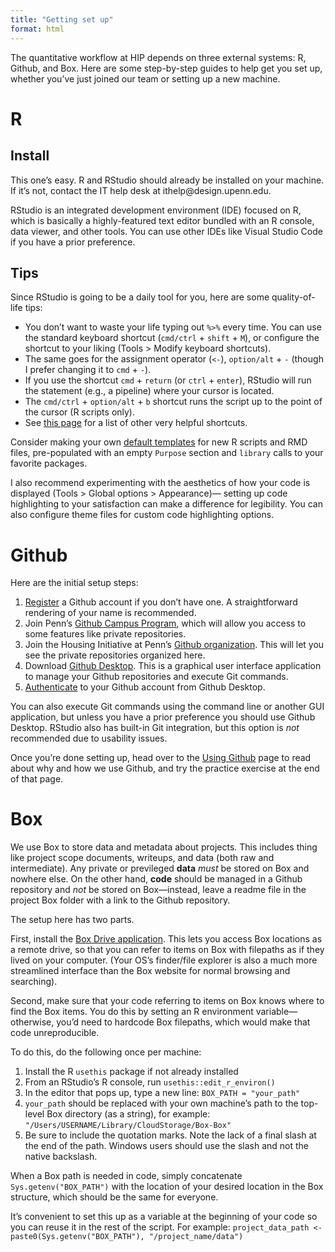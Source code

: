 ```yaml
---
title: "Getting set up"
format: html
---
```


The quantitative workflow at HIP depends on three external systems: R, Github, and Box. Here are some step-by-step guides to help get you set up, whether you've just joined our team or setting up a new machine.

# R

## Install

This one's easy. R and RStudio should already be installed on your machine. If it's not, contact the IT help desk at ithelp@design.upenn.edu.

::: {.callout-note}
RStudio is an integrated development environment (IDE) focused on R, which is basically a highly-featured text editor bundled with an R console, data viewer, and other tools. You can use other IDEs like Visual Studio Code if you have a prior preference.
:::

## Tips

Since RStudio is going to be a daily tool for you, here are some quality-of-life tips:

- You don't want to waste your life typing out `%>%` every time. You can use the standard keyboard shortcut (`cmd/ctrl` + `shift` + `M`), or configure the shortcut to your liking (Tools > Modify keyboard shortcuts). 
- The same goes for the assignment operator (`<-`), `option/alt` + `-` (though I prefer changing it to `cmd` + `-`).
- If you use the shortcut `cmd` + `return` (or `ctrl` + `enter`), RStudio will run the statement (e.g., a pipeline) where your cursor is located.
- The `cmd/ctrl` + `option/alt` + `b` shortcut runs the script up to the point of the cursor (R scripts only).
- See [this page](https://jimgar.github.io/posts/rstudio-keyboard-shortcuts/post.html) for a list of other very helpful shortcuts.

Consider making your own [default templates](https://forum.posit.co/t/how-to-change-the-rmarkdown-document-template/98023) for new R scripts and RMD files, pre-populated with an empty `Purpose` section and `library` calls to your favorite packages.

I also recommend experimenting with the aesthetics of how your code is displayed (Tools > Global options > Appearance)— setting up code highlighting to your satisfaction can make a difference for legibility. You can also configure theme files for custom code highlighting options.

# Github

Here are the initial setup steps:

1. [Register](https://github.com/signup) a Github account if you don't have one. A straightforward rendering of your name is recommended.
2. Join Penn's [Github Campus Program](https://github.com/upenn), which will allow you access to some features like private repositories.
3. Join the Housing Initiative at Penn's [Github organization](https://github.com/housinginitiative). This will let you see the private repositories organized here.
4. Download [Github Desktop](https://desktop.github.com/). This is a graphical user interface application to manage your Github repositories and execute Git commands.
5. [Authenticate](https://docs.github.com/en/desktop/installing-and-authenticating-to-github-desktop/authenticating-to-github-in-github-desktop) to your Github account from Github Desktop.

::: {.callout-note}
You can also execute Git commands using the command line or another GUI application, but unless you have a prior preference you should use Github Desktop. RStudio also has built-in Git integration, but this option is *not* recommended due to usability issues.
:::

Once you're done setting up, head over to the [Using Github](using-github.qmd) page to read about why and how we use Github, and try the practice exercise at the end of that page.

# Box

We use Box to store data and metadata about projects. This includes thing like project scope documents, writeups, and data (both raw and intermediate). Any private or previleged **data** *must* be stored on Box and nowhere else. On the other hand, **code** should be managed in a Github repository and *not* be stored on Box—instead, leave a readme file in the project Box folder with a link to the Github repository.

The setup here has two parts.

First, install the [Box Drive application](https://www.box.com/resources/downloads). This lets you access Box locations as a remote drive, so that you can refer to items on Box with filepaths as if they lived on your computer. (Your OS's finder/file explorer is also a much more streamlined interface than the Box website for normal browsing and searching).

Second, make sure that your code referring to items on Box knows where to find the Box items. You do this by setting an R environment variable—otherwise, you'd need to hardcode Box filepaths, which would make that code unreproducible.

To do this, do the following once per machine:

1. Install the R `usethis` package if not already installed
2. From an RStudio's R console, run `usethis::edit_r_environ()`
4. In the editor that pops up, type a new line: `BOX_PATH = "your_path"`
5. `your_path` should be replaced with your own machine's path to the top-level Box directory (as a string), for example: `"/Users/USERNAME/Library/CloudStorage/Box-Box"`
6. Be sure to include the quotation marks. Note the lack of a final slash at the end of the path. Windows users should use the slash and not the native backslash.

When a Box path is needed in code, simply concatenate `Sys.getenv("BOX_PATH")` with the location of your desired location in the Box structure, which should be the same for everyone. 

::: {.callout-tip}
It's convenient to set this up as a variable at the beginning of your code so you can reuse it in the rest of the script. For example: `project_data_path <- paste0(Sys.getenv("BOX_PATH"), "/project_name/data")`
:::







